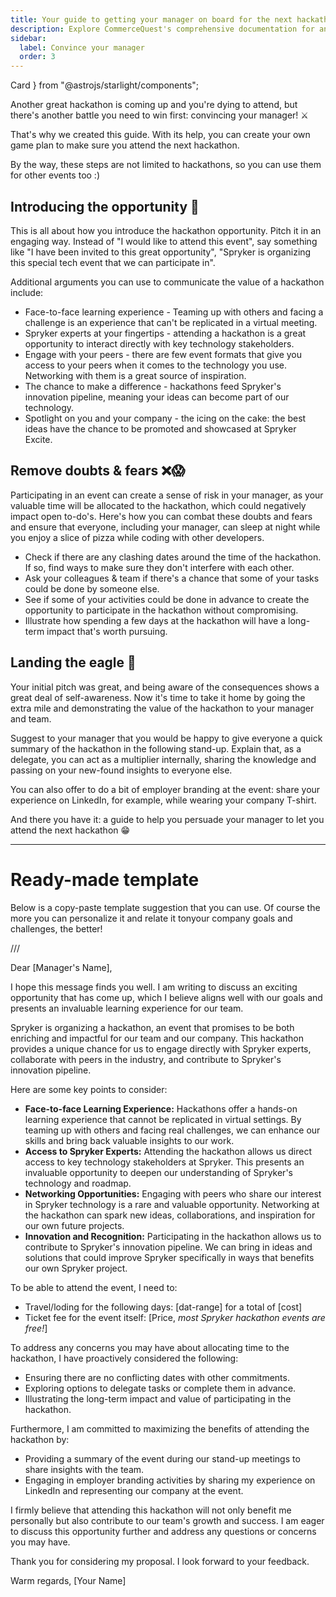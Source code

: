 ```yaml
---
title: Your guide to getting your manager on board for the next hackathon
description: Explore CommerceQuest's comprehensive documentation for an in-depth look at our premium tools and construction services. 
sidebar:
  label: Convince your manager
  order: 3
---
```


  Card
} from "@astrojs/starlight/components";

Another great hackathon is coming up and you're dying to attend, but there's another battle you need to win first: convincing your manager! :crossed_swords:

That's why we created this guide. With its help, you can create your own game plan to make sure you attend the next hackathon.

By the way, these steps are not limited to hackathons, so you can use them for other events too :)

## Introducing the opportunity :speech_balloon:
This is all about how you introduce the hackathon opportunity. Pitch it in an engaging way.
Instead of "I would like to attend this event", say something like "I have been invited to this great opportunity", "Spryker is organizing this special tech event that we can participate in".

Additional arguments you can use to communicate the value of a hackathon include:
* Face-to-face learning experience - Teaming up with others and facing a challenge is an experience that can't be replicated in a virtual meeting.
* Spryker experts at your fingertips - attending a hackathon is a great opportunity to interact directly with key technology stakeholders.
* Engage with your peers - there are few event formats that give you access to your peers when it comes to the technology you use. Networking with them is a great source of inspiration.
* The chance to make a difference - hackathons feed Spryker's innovation pipeline, meaning your ideas can become part of our technology.
* Spotlight on you and your company - the icing on the cake: the best ideas have the chance to be promoted and showcased at Spryker Excite.

## Remove doubts & fears :x::scream:
Participating in an event can create a sense of risk in your manager, as your valuable time will be allocated to the hackathon, which could negatively impact open to-do's.
Here's how you can combat these doubts and fears and ensure that everyone, including your manager, can sleep at night while you enjoy a slice of pizza while coding with other developers.
* Check if there are any clashing dates around the time of the hackathon. If so, find ways to make sure they don't interfere with each other.
* Ask your colleagues & team if there's a chance that some of your tasks could be done by someone else.
* See if some of your activities could be done in advance to create the opportunity to participate in the hackathon without compromising.
* Illustrate how spending a few days at the hackathon will have a long-term impact that's worth pursuing.

## Landing the eagle :eagle:

Your initial pitch was great, and being aware of the consequences shows a great deal of self-awareness. Now it's time to take it home by going the extra mile and demonstrating the value of the hackathon to your manager and team.

Suggest to your manager that you would be happy to give everyone a quick summary of the hackathon in the following stand-up. Explain that, as a delegate, you can act as a multiplier internally, sharing the knowledge and passing on your new-found insights to everyone else.

You can also offer to do a bit of employer branding at the event: share your experience on LinkedIn, for example, while wearing your company T-shirt.

And there you have it: a guide to help you persuade your manager to let you attend the next hackathon :grin:

***

# Ready-made template

Below is a copy-paste template suggestion that you can use. Of course the more you can personalize it and relate it tonyour company goals and challenges, the better!

///

Dear [Manager's Name],

I hope this message finds you well. I am writing to discuss an exciting opportunity that has come up, which I believe aligns well with our goals and presents an invaluable learning experience for our team.

Spryker is organizing a hackathon, an event that promises to be both enriching and impactful for our team and our company. This hackathon provides a unique chance for us to engage directly with Spryker experts, collaborate with peers in the industry, and contribute to Spryker's innovation pipeline.

Here are some key points to consider:

* **Face-to-face Learning Experience:** Hackathons offer a hands-on learning experience that cannot be replicated in virtual settings. By teaming up with others and facing real challenges, we can enhance our skills and bring back valuable insights to our work.
* **Access to Spryker Experts:** Attending the hackathon allows us direct access to key technology stakeholders at Spryker. This presents an invaluable opportunity to deepen our understanding of Spryker's technology and roadmap.
* **Networking Opportunities:** Engaging with peers who share our interest in Spryker technology is a rare and valuable opportunity. Networking at the hackathon can spark new ideas, collaborations, and inspiration for our own future projects.
* **Innovation and Recognition:** Participating in the hackathon allows us to contribute to Spryker's innovation pipeline. We can bring in ideas and solutions that could improve Spryker specifically in ways that benefits our own Spryker project.

To be able to attend the event, I need to:
* Travel/loding for the following days: [dat-range] for a total of [cost]
* Ticket fee for the event itself: [Price, _most Spryker hackathon events are free!_]

To address any concerns you may have about allocating time to the hackathon, I have proactively considered the following:

* Ensuring there are no conflicting dates with other commitments.
* Exploring options to delegate tasks or complete them in advance.
* Illustrating the long-term impact and value of participating in the hackathon.

Furthermore, I am committed to maximizing the benefits of attending the hackathon by:

* Providing a summary of the event during our stand-up meetings to share insights with the team.
* Engaging in employer branding activities by sharing my experience on LinkedIn and representing our company at the event.

I firmly believe that attending this hackathon will not only benefit me personally but also contribute to our team's growth and success. I am eager to discuss this opportunity further and address any questions or concerns you may have.

Thank you for considering my proposal. I look forward to your feedback.

Warm regards,
[Your Name]